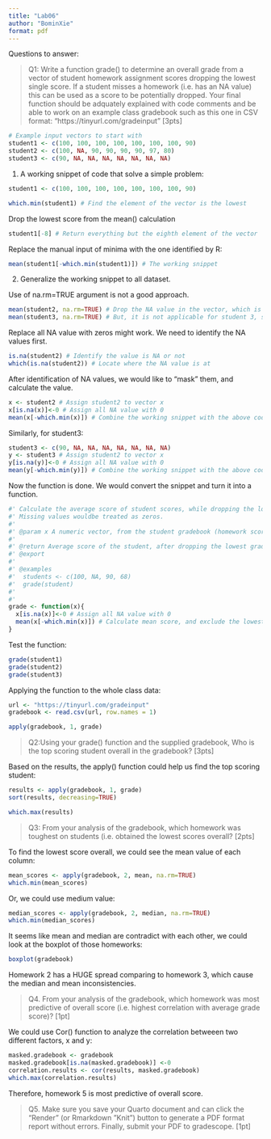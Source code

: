 ```yaml
---
title: "Lab06"
author: "BominXie"
format: pdf
---
```


Questions to answer:

>Q1: Write a function grade() to determine an overall grade from a vector of student homework assignment scores dropping the lowest single score. If a student misses a homework (i.e. has an NA value) this can be used as a score to be potentially dropped. Your final function should be adquately explained with code comments and be able to work on an example class gradebook such as this one in CSV format: “https://tinyurl.com/gradeinput” [3pts]

```r
# Example input vectors to start with
student1 <- c(100, 100, 100, 100, 100, 100, 100, 90)
student2 <- c(100, NA, 90, 90, 90, 90, 97, 80)
student3 <- c(90, NA, NA, NA, NA, NA, NA, NA)

```

1. A working snippet of code that solve a simple problem:

```r
student1 <- c(100, 100, 100, 100, 100, 100, 100, 90)

which.min(student1) # Find the element of the vector is the lowest
```
 
  Drop the lowest score from the mean() calculation
 
```r
student1[-8] # Return everything but the eighth element of the vector
```

  Replace the manual input of minima with the one identified by R:
  
```r
mean(student1[-which.min(student1)]) # The working snippet
```
  
2. Generalize the working snippet to all dataset.

  Use of na.rm=TRUE argument is not a good approach.

```r
mean(student2, na.rm=TRUE) # Drop the NA value in the vector, which is ideal
mean(student3, na.rm=TRUE) # But, it is not applicable for student 3, since they only did one assignment
```

  Replace all NA value with zeros might work. We need to identify the NA values first.
  
```r
is.na(student2) # Identify the value is NA or not
which(is.na(student2)) # Locate where the NA value is at
```
  
  After identification of NA values, we would like to "mask" them, and calculate the value.
  
```r
x <- student2 # Assign student2 to vector x
x[is.na(x)]<-0 # Assign all NA value with 0
mean(x[-which.min(x)]) # Combine the working snippet with the above code
```
  
  Similarly, for student3:
  
```r
student3 <- c(90, NA, NA, NA, NA, NA, NA, NA)
y <- student3 # Assign student2 to vector x
y[is.na(y)]<-0 # Assign all NA value with 0
mean(y[-which.min(y)]) # Combine the working snippet with the above code
```
  
  Now the function is done. We would convert the snippet and turn it into a function.
  
```r
#' Calculate the average score of student scores, while dropping the lowest value. 
#' Missing values wouldbe treated as zeros.
#'
#' @param x A numeric vector, from the student gradebook (homework scores).
#'
#' @return Average score of the student, after dropping the lowest grade.
#' @export
#'
#' @examples
#'  students <- c(100, NA, 90, 68)
#'  grade(student)
#'  
#'  
grade <- function(x){
  x[is.na(x)]<-0 # Assign all NA value with 0
  mean(x[-which.min(x)]) # Calculate mean score, and exclude the lowest score for calculation
}
```
  
  Test the function:
  
```r
grade(student1)
grade(student2)
grade(student3)
```
  
  Applying the function to the whole class data:
  
```r
url <- "https://tinyurl.com/gradeinput"
gradebook <- read.csv(url, row.names = 1)
```
  
```r
apply(gradebook, 1, grade)
```
  
  
>Q2:Using your grade() function and the supplied gradebook, Who is the top scoring student overall in the gradebook? [3pts]

Based on the results, the apply() function could help us find the top scoring student:

```r
results <- apply(gradebook, 1, grade)
sort(results, decreasing=TRUE)
```

```r
which.max(results)
```

>Q3: From your analysis of the gradebook, which homework was toughest on students (i.e. obtained the lowest scores overall? [2pts]

To find the lowest score overall, we could see the mean value of each column:

```r
mean_scores <- apply(gradebook, 2, mean, na.rm=TRUE)
which.min(mean_scores)
```

Or, we could use medium value:

```r
median_scores <- apply(gradebook, 2, median, na.rm=TRUE)
which.min(median_scores)
```

It seems like mean and median are contradict with each other, we could look at the boxplot of those homeworks:

```r
boxplot(gradebook)
```

Homework 2 has a HUGE spread comparing to homework 3, which cause the median and mean inconsistencies.

>Q4. From your analysis of the gradebook, which homework was most predictive of overall score (i.e. highest correlation with average grade score)? [1pt]

We could use Cor() function to analyze the correlation betweeen two different factors, x and y:

```r
masked.gradebook <- gradebook
masked.gradebook[is.na(masked.gradebook)] <-0
correlation.results <- cor(results, masked.gradebook)
which.max(correlation.results)
```

Therefore, homework 5 is most predictive of overall score.

>Q5. Make sure you save your Quarto document and can click the “Render” (or Rmarkdown ”Knit”) button to generate a PDF format report without errors. Finally, submit your PDF to gradescope. [1pt]
